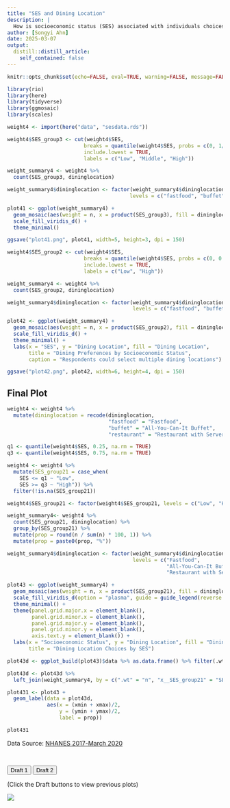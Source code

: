 ```yaml
---
title: "SES and Dining Location"
description: |
  How is socioeconomic status (SES) associated with individuals choices of dining locations?
author: [Songyi Ahn]
date: 2025-03-07
output:
  distill::distill_article:
    self_contained: false
---
```


```r
knitr::opts_chunk$set(echo=FALSE, eval=TRUE, warning=FALSE, message=FALSE)
```

```r
library(rio)
library(here)
library(tidyverse)
library(ggmosaic)
library(scales)
```

```r
weight4 <- import(here("data", "sesdata.rds"))
```

```r
weight4$SES_group3 <- cut(weight4$SES,
                         breaks = quantile(weight4$SES, probs = c(0, 1/3, 2/3, 1), na.rm = TRUE),
                         include.lowest = TRUE,
                         labels = c("Low", "Middle", "High"))

weight_summary4 <- weight4 %>%
  count(SES_group3, dininglocation)

weight_summary4$dininglocation <- factor(weight_summary4$dininglocation, 
                                        levels = c("fastfood", "buffet", "restaurant"))

plot41 <- ggplot(weight_summary4) +
  geom_mosaic(aes(weight = n, x = product(SES_group3), fill = dininglocation)) +
  scale_fill_viridis_d() +
  theme_minimal()

ggsave("plot41.png", plot41, width=5, height=3, dpi = 150)
```

```r
weight4$SES_group2 <- cut(weight4$SES,
                         breaks = quantile(weight4$SES, probs = c(0, 0.5, 1), na.rm = TRUE),
                         include.lowest = TRUE,
                         labels = c("Low", "High"))

weight_summary4 <- weight4 %>%
  count(SES_group2, dininglocation)

weight_summary4$dininglocation <- factor(weight_summary4$dininglocation, 
                                         levels = c("fastfood", "buffet", "restaurant"))

plot42 <- ggplot(weight_summary4) +
  geom_mosaic(aes(weight = n, x = product(SES_group2), fill = dininglocation)) +
  scale_fill_viridis_d() +
  theme_minimal() +
  labs(x = "SES", y = "Dining Location", fill = "Dining Location",
       title = "Dining Preferences by Socioeconomic Status",
       caption = "Respondents could select multiple dining locations")

ggsave("plot42.png", plot42, width=6, height=4, dpi = 150)
```

## Final Plot

```r
weight4 <- weight4 %>%
  mutate(dininglocation = recode(dininglocation,
                                 "fastfood" = "Fastfood", 
                                 "buffet" = "All-You-Can-It Buffet", 
                                 "restaurant" = "Restaurant with Server"))

q1 <- quantile(weight4$SES, 0.25, na.rm = TRUE)
q3 <- quantile(weight4$SES, 0.75, na.rm = TRUE)

weight4 <- weight4 %>%
  mutate(SES_group21 = case_when(
    SES <= q1 ~ "Low",
    SES >= q3 ~ "High")) %>%
  filter(!is.na(SES_group21))

weight4$SES_group21 <- factor(weight4$SES_group21, levels = c("Low", "High"))

weight_summary4<- weight4 %>%
  count(SES_group21, dininglocation) %>%
  group_by(SES_group21) %>%
  mutate(prop = round(n / sum(n) * 100, 1)) %>%
  mutate(prop = paste0(prop, "%"))

weight_summary4$dininglocation <- factor(weight_summary4$dininglocation, 
                                         levels = c("Fastfood",
                                                    "All-You-Can-It Buffet",
                                                    "Restaurant with Server"))

plot43 <- ggplot(weight_summary4) +
  geom_mosaic(aes(weight = n, x = product(SES_group21), fill = dininglocation)) +
  scale_fill_viridis_d(option = "plasma", guide = guide_legend(reverse = TRUE)) +
  theme_minimal() +
  theme(panel.grid.major.x = element_blank(),
        panel.grid.minor.x = element_blank(),
        panel.grid.major.y = element_blank(),
        panel.grid.minor.y = element_blank(),
        axis.text.y = element_blank()) +
  labs(x = "Socioeconomic Status", y = "Dining Location", fill = "Dining Location",
       title = "Dining Location Choices by SES")

plot43d <- ggplot_build(plot43)$data %>% as.data.frame() %>% filter(.wt > 0)

plot43d <- plot43d %>%
  left_join(weight_summary4, by = c(".wt" = "n", "x__SES_group21" = "SES_group21", "x__fill__dininglocation" = "dininglocation"))

plot431 <- plot43 +
  geom_label(data = plot43d,
             aes(x = (xmin + xmax)/2,
                 y = (ymin + ymax)/2,
                 label = prop))

plot431
```

Data Source: [NHANES 2017-March 2020](https://wwwn.cdc.gov/nchs/nhanes/continuousnhanes/default.aspx?Cycle=2017-2020)

<div style="height: 30px;">
</div>

<div>
<button onclick="showPlot('plot41')">Draft 1</button> 
<button onclick="showPlot('plot42')">Draft 2</button>
</div>

<div>
(Click the Draft buttons to view previous plots)
</div>

<div id="plot-container">
  <img id="plot41" src="plot41.png">
  <img id="plot42" src="plot42.png" style="display:none; width: 100%; height: auto;">
</div>

<script>
  function showPlot(plotId) {
    document.getElementById('plot41').style.display = "none";
    document.getElementById('plot42').style.display = "none";
    document.getElementById(plotId).style.display = "block";
  }
</script>